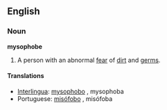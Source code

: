 ==English==

===Noun===
'''mysophobe'''

# A person with an abnormal [[fear]] of [[dirt]] and [[germ]]s.

====Translations====
*[[Interlingua]]: [[mysophobo]] {{m}}, mysophoba {{f}}
*Portuguese: [[misófobo]] {{m}}, misófoba {{f}}